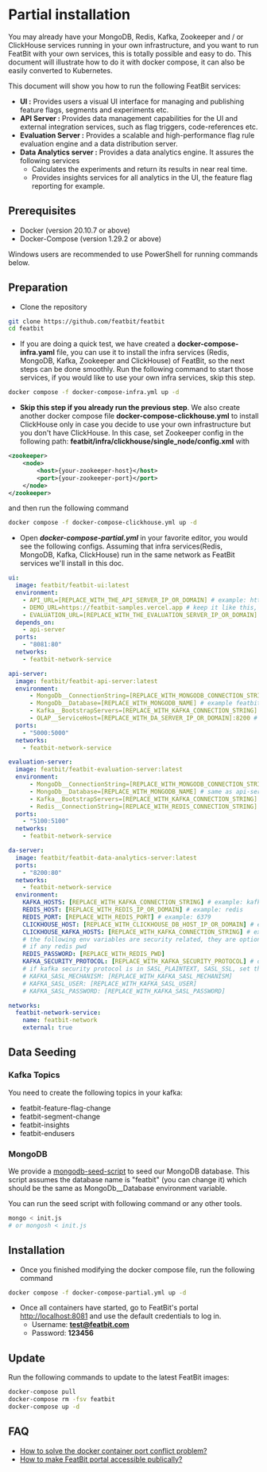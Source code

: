 
# Partial installation

You may already have your MongoDB, Redis, Kafka, Zookeeper and / or ClickHouse services running in your own infrastructure, and you want to run FeatBit with your own services, this is totally possible and easy to do. This document will illustrate how to do it with docker compose, it can also be easily converted to Kubernetes.

This document will show you how to run the following FeatBit services:

* **UI :** Provides users a visual UI interface for managing and publishing feature flags, segments and experiments etc.
* **API Server :** Provides data management capabilities for the UI and external integration services, such as flag triggers, code-references etc.
* **Evaluation Server :** Provides a scalable and high-performance flag rule evaluation engine and a data distribution server.
* **Data Analytics server :** Provides a data analytics engine. It assures the following services
  * Calculates the experiments and return its results in near real time.
  * Provides insights services for all analytics in the UI, the feature flag reporting for example.

## Prerequisites

* Docker (version 20.10.7 or above)
* Docker-Compose (version 1.29.2 or above)

<Callout type="info">
Windows users are recommended to use PowerShell for running commands below.
</Callout>

## Preparation

* Clone the repository

```bash
git clone https://github.com/featbit/featbit
cd featbit
```

* If you are doing a quick test, we have created a **docker-compose-infra.yaml** file, you can use it to install the infra services (Redis, MongoDB, Kafka, Zookeeper and ClickHouse) of FeatBit, so the next steps can be done smoothly.  Run the following command to start those services, if you would like to use your own infra services, skip this step.

```sh
docker compose -f docker-compose-infra.yml up -d
```

* **Skip this step if you already run the previous step**. We also create another docker compose file **docker-compose-clickhouse.yml** to install ClickHouse only in case you decide to use your own infrastructure but you don't have ClickHouse. In this case, set Zookeeper config in the following path: **featbit/infra/clickhouse/single\_node/config.xml** with

```xml
<zookeeper>
    <node>
        <host>{your-zookeeper-host}</host>
        <port>{your-zookeeper-port}</port>
    </node>
</zookeeper>
```

and then run  the following command

```sh
docker compose -f docker-compose-clickhouse.yml up -d
```

*   Open _**docker-compose-partial.yml**_ in your favorite editor, you would see the following configs. Assuming that infra services(Redis, MongoDB, Kafka, ClickHouse) run in the same network as FeatBit services we'll install in this doc.
    &#x20;  &#x20;

```yaml
ui:   
  image: featbit/featbit-ui:latest
  environment:
    - API_URL=[REPLACE_WITH_THE_API_SERVER_IP_OR_DOMAIN] # example: http://localhost:5000 
    - DEMO_URL=https://featbit-samples.vercel.app # keep it like this, this is for tutorial
    - EVALUATION_URL=[REPLACE_WITH_THE_EVALUATION_SERVER_IP_OR_DOMAIN] # example: http://localhost:5100 
  depends_on:
    - api-server
  ports:
    - "8081:80"
  networks:
    - featbit-network-service

api-server:
  image: featbit/featbit-api-server:latest
  environment:
      - MongoDb__ConnectionString=[REPLACE_WITH_MONGODB_CONNECTION_STRING] # example: mongodb://admin:password@mongodb:27017
      - MongoDb__Database=[REPLACE_WITH_MONGODB_NAME] # example featbit
      - Kafka__BootstrapServers=[REPLACE_WITH_KAFKA_CONNECTION_STRING] # example: 192.168.56.1:9092
      - OLAP__ServiceHost=[REPLACE_WITH_DA_SERVER_IP_OR_DOMAIN]:8200 # example: http://192.168.56.1:8200
  ports:
    - "5000:5000"
  networks:
    - featbit-network-service

evaluation-server:
  image: featbit/featbit-evaluation-server:latest
  environment:
      - MongoDb__ConnectionString=[REPLACE_WITH_MONGODB_CONNECTION_STRING] # same as api-server
      - MongoDb__Database=[REPLACE_WITH_MONGODB_NAME] # same as api-server
      - Kafka__BootstrapServers=[REPLACE_WITH_KAFKA_CONNECTION_STRING] # same as api-server
      - Redis__ConnectionString=[REPLACE_WITH_REDIS_CONNECTION_STRING] # example: http://192.168.56.1:6379
  ports:
    - "5100:5100"
  networks:
    - featbit-network-service

da-server:
  image: featbit/featbit-data-analytics-server:latest
  ports:
    - "8200:80"
  networks:
    - featbit-network-service
  environment:
    KAFKA_HOSTS: [REPLACE_WITH_KAFKA_CONNECTION_STRING] # example: kafka:9092
    REDIS_HOST: [REPLACE_WITH_REDIS_IP_OR_DOMAIN] # example: redis
    REDIS_PORT: [REPLACE_WITH_REDIS_PORT] # example: 6379
    CLICKHOUSE_HOST: [REPLACE_WITH_CLICKHOUSE_DB_HOST_IP_OR_DOMAIN] # example clickhouse-server
    CLICKHOUSE_KAFKA_HOSTS: [REPLACE_WITH_KAFKA_CONNECTION_STRING] # example kafka:9092
    # the following env variables are security related, they are optional
    # if any redis pwd
    REDIS_PASSWORD: [REPLACE_WITH_REDIS_PWD]
    KAFKA_SECURITY_PROTOCOL: [REPLACE_WITH_KAFKA_SECURITY_PROTOCOL] # one of PLAINTEXT, SASL_PLAINTEXT, SASL_SSL, SSL
    # if kafka security protocol is in SASL_PLAINTEXT, SASL_SSL, set the following 3 variables
    # KAFKA_SASL_MECHANISM: [REPLACE_WITH_KAFKA_SASL_MECHANISM]
    # KAFKA_SASL_USER: [REPLACE_WITH_KAFKA_SASL_USER]
    # KAFKA_SASL_PASSWORD: [REPLACE_WITH_KAFKA_SASL_PASSWORD]

networks:
  featbit-network-service:
    name: featbit-network
    external: true
```

## Data Seeding

### Kafka Topics

You need to create the following topics in your kafka:

* featbit-feature-flag-change
* featbit-segment-change
* featbit-insights
* featbit-endusers

### MongoDB

We provide a [mongodb-seed-script](https://github.com/featbit/featbit/blob/main/infra/mongodb/docker-entrypoint-initdb.d/init.js) to seed our MongoDB database. This script assumes the database name is "featbit" (you can change it) which should be the same as MongoDb\_\_Database environment variable.

You can run the seed script with following command or any other tools.

```sh
mongo < init.js
# or mongosh < init.js
```

## Installation

*   Once you finished modifying the docker compose file, run the following command
```bash
docker compose -f docker-compose-partial.yml up -d
```
* Once all containers have started, go to FeatBit's portal [http://localhost:8081](http://localhost:8081/) and use the default credentials to log in.
  * Username: **test@featbit.com**
  * Password: **123456**

## Update

Run the following commands to update to the latest FeatBit images:

```bash
docker-compose pull
docker-compose rm -fsv featbit
docker-compose up -d
```

## FAQ

* [How to solve the docker container port conflict problem?](faq.md#how-to-solve-docker-container-port-conflict-problem)
* [How to make FeatBit portal accessible publically?](faq.md#how-to-make-featbit-portal-accessible-publicly)
